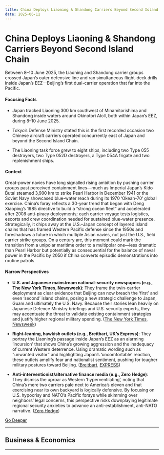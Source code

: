 ```yaml
---
title: China Deploys Liaoning & Shandong Carriers Beyond Second Island Chain
date: 2025-06-11
---
```


# China Deploys Liaoning & Shandong Carriers Beyond Second Island Chain

Between 8–10 June 2025, the Liaoning and Shandong carrier groups crossed Japan’s outer defensive line and ran simultaneous flight-deck drills inside Japan’s EEZ—Beijing’s first dual-carrier operation that far into the Pacific.

#### Focusing Facts

- Japan tracked Liaoning 300 km southwest of Minamitorishima and Shandong inside waters around Okinotori Atoll, both within Japan’s EEZ, during 8–10 June 2025.

- Tokyo’s Defense Ministry stated this is the first recorded occasion two Chinese aircraft carriers operated concurrently east of Japan and beyond the Second Island Chain.

- The Liaoning task force grew to eight ships, including two Type 055 destroyers, two Type 052D destroyers, a Type 054A frigate and two replenishment ships.

#### Context

Great-power navies have long signalled rising ambition by pushing carrier groups past perceived containment lines—much as Imperial Japan’s Kido Butai steamed 3,900 km to strike Pearl Harbor in December 1941 or the Soviet Navy showcased blue-water reach during its 1970 ‘Okean-70’ global exercise.  China’s foray reflects a 30-year trend that began with Deng Xiaoping’s 1985 directive to build a “strong ocean fleet” and accelerated after 2008 anti-piracy deployments; each carrier voyage tests logistics, escorts and crew coordination needed for sustained blue-water presence.  Strategically, it chips away at the U.S.–Japan concept of layered island chains that has framed Western Pacific defense since the 1950s and foreshadows a future in which multiple Asian navies, not just the U.S., field carrier strike groups.  On a century arc, this moment could mark the transition from a unipolar maritime order to a multipolar one—less dramatic than Pearl Harbor but potentially as consequential for the balance of naval power in the Pacific by 2050 if China converts episodic demonstrations into routine patrols.

#### Narrow Perspectives

- **U.S. and Japanese mainstream national-security newspapers (e.g., The New York Times, Newsweek)**: They frame the twin-carrier deployment as clear evidence that Beijing can now breach the ‘first’ and even ‘second’ island chains, posing a new strategic challenge to Japan, Guam and ultimately the U.S. Navy. Because their stories lean heavily on Japanese Defence Ministry briefings and U.S. security experts, they may accentuate the threat to validate existing containment strategies and justify higher regional military spending. ([The New York Times](https://www.nytimes.com/2025/06/10/world/asia/china-aircraft-carriers.html), [Newsweek](https://www.newsweek.com/china-news-aircraft-carrier-breaches-pacific-second-island-chain-2082594))

- **Right-leaning, hawkish outlets (e.g., Breitbart, UK’s Express)**: They portray the Liaoning’s passage inside Japan’s EEZ as an alarming ‘incursion’ that shows China’s growing aggression and the inadequacy of current Western deterrence. Using dramatic wording such as “unwanted visitor” and highlighting Japan’s ‘uncomfortable’ reaction, these outlets amplify fear and nationalist sentiment, pushing for tougher military postures toward Beijing. ([Breitbart](https://www.breitbart.com/asia/2025/06/10/chinese-aircraft-carrier-enters-japans-eastern-waters-for-first-time/), [EXPRESS](https://www.express.co.uk/news/world/2066651/china-japan-eez))

- **Anti-interventionist/alternative finance media (e.g., Zero Hedge)**: They dismiss the uproar as Western ‘hyperventilating’, noting that China’s mere two carriers pale next to America’s eleven and that exercising near its own backyard is logically defensive. By focusing on U.S. hypocrisy and NATO’s Pacific forays while skimming over neighbors’ legal concerns, this perspective risks downplaying legitimate regional security anxieties to advance an anti-establishment, anti-NATO narrative. ([Zero Hedge](https://www.zerohedge.com/geopolitical/china-sends-two-aircraft-carriers-deeper-pacific-first-time-after-nato-bolstered))


[Go Deeper](https://www.perplexity.ai/search?q=China+Deploys+Liaoning+%26+Shandong+Carriers+Beyond+Second+Island+Chain)

---

## Business & Economics

---

<a id='uschina-reach-london-framework-to-revive-faltering-geneva-trade-truce'></a>
